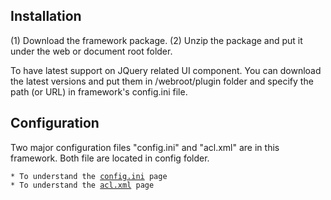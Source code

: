 == Installation ==

(1) Download the framework package.
(2) Unzip the package and put it under the web or document root folder.

To have latest support on JQuery related UI component. You can download the latest versions and put them in /webroot/plugin folder and specify the path (or URL) in framework's config.ini file.

== Configuration ==

Two major configuration files "config.ini" and "acl.xml" are in this framework. Both file are located in config folder. 

 * To understand the [[config.ini]] page
 * To understand the [[acl.xml]] page